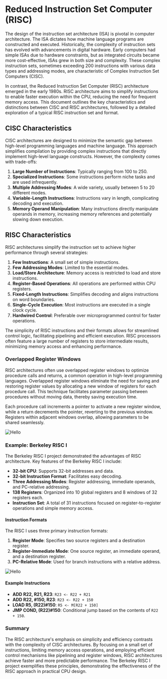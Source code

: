 
# Reduced Instruction Set Computer (RISC)

The design of the instruction set architecture (ISA) is pivotal in computer architecture. The ISA dictates how machine language programs are constructed and executed. Historically, the complexity of instruction sets has evolved with advancements in digital hardware. Early computers had simple ISAs due to hardware constraints, but as integrated circuits became more cost-effective, ISAs grew in both size and complexity. These complex instruction sets, sometimes exceeding 200 instructions with various data types and addressing modes, are characteristic of Complex Instruction Set Computers (CISC). 

In contrast, the Reduced Instruction Set Computer (RISC) architecture emerged in the early 1980s. RISC architecture aims to simplify instructions to enable faster execution within the CPU, reducing the need for frequent memory access. This document outlines the key characteristics and distinctions between CISC and RISC architectures, followed by a detailed exploration of a typical RISC instruction set and format.

## CISC Characteristics

CISC architectures are designed to minimize the semantic gap between high-level programming languages and machine language. This approach simplifies compilation by providing complex instructions that directly implement high-level language constructs. However, the complexity comes with trade-offs:

1. **Large Number of Instructions**: Typically ranging from 100 to 250.
2. **Specialized Instructions**: Some instructions perform niche tasks and are used infrequently.
3. **Multiple Addressing Modes**: A wide variety, usually between 5 to 20 different modes.
4. **Variable-Length Instructions**: Instructions vary in length, complicating decoding and execution.
5. **Memory Operand Manipulation**: Many instructions directly manipulate operands in memory, increasing memory references and potentially slowing down execution.

## RISC Characteristics

RISC architectures simplify the instruction set to achieve higher performance through several strategies:

1. **Few Instructions**: A small set of simple instructions.
2. **Few Addressing Modes**: Limited to the essential modes.
3. **Load/Store Architecture**: Memory access is restricted to load and store instructions.
4. **Register-Based Operations**: All operations are performed within CPU registers.
5. **Fixed-Length Instructions**: Simplifies decoding and aligns instructions on word boundaries.
6. **Single-Cycle Execution**: Most instructions are executed in a single clock cycle.
7. **Hardwired Control**: Preferable over microprogrammed control for faster operations.

The simplicity of RISC instructions and their formats allows for streamlined control logic, facilitating pipelining and efficient execution. RISC processors often feature a large number of registers to store intermediate results, minimizing memory access and enhancing performance.

### Overlapped Register Windows

RISC architectures often use overlapped register windows to optimize procedure calls and returns, a common operation in high-level programming languages. Overlapped register windows eliminate the need for saving and restoring register values by allocating a new window of registers for each procedure call. This technique facilitates parameter passing between procedures without moving data, thereby saving execution time.

Each procedure call increments a pointer to activate a new register window, while a return decrements the pointer, reverting to the previous window. Registers within adjacent windows overlap, allowing parameters to be shared seamlessly.

<Image src="/c8/x8.png" alt="Hello" className="dark:invert-[0.93]" width={650} height={650} />

### Example: Berkeley RISC I

The Berkeley RISC I project demonstrated the advantages of RISC architecture. Key features of the Berkeley RISC I include:

- **32-bit CPU**: Supports 32-bit addresses and data.
- **32-bit Instruction Format**: Facilitates easy decoding.
- **Three Addressing Modes**: Register addressing, immediate operands, and PC-relative addressing.
- **138 Registers**: Organized into 10 global registers and 8 windows of 32 registers each.
- **Instruction Set**: A total of 31 instructions focused on register-to-register operations and simple memory access.

#### Instruction Formats

The RISC I uses three primary instruction formats:

1. **Register Mode**: Specifies two source registers and a destination register.
2. **Register-Immediate Mode**: One source register, an immediate operand, and a destination register.
3. **PC-Relative Mode**: Used for branch instructions with a relative address.

<Image src="/c8/x9.png" alt="Hello" className="dark:invert-[0.93]" width={650} height={650} />

#### Example Instructions

- **ADD R22, R21, R23**: `R23 <- R22 + R21`
- **ADD R22, #150, R23**: `R23 <- R22 + 150`
- **LOAD R5, (R22)#150**: `R5 <- M[R22 + 150]`
- **JMP COND, (R22)#150**: Conditional jump based on the contents of `R22 + 150`.

### Summary

The RISC architecture's emphasis on simplicity and efficiency contrasts with the complexity of CISC architectures. By focusing on a small set of instructions, limiting memory access operations, and employing efficient control mechanisms like pipelining and register windows, RISC architectures achieve faster and more predictable performance. The Berkeley RISC I project exemplifies these principles, demonstrating the effectiveness of the RISC approach in practical CPU design.
